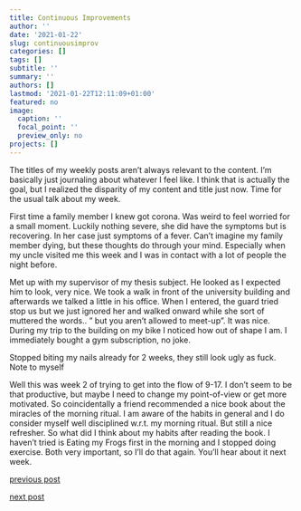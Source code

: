 ```yaml
---
title: Continuous Improvements
author: ''
date: '2021-01-22'
slug: continuousimprov
categories: []
tags: []
subtitle: ''
summary: ''
authors: []
lastmod: '2021-01-22T12:11:09+01:00'
featured: no
image:
  caption: ''
  focal_point: ''
  preview_only: no
projects: []
---
```


The titles of my weekly posts aren't always relevant to the content. I'm basically just journaling about whatever I feel like. I think that is actually the goal, but I realized the disparity of my content and title just now. Time for the usual talk about my week. 

First time a family member I knew got corona. Was weird to feel worried for a small moment. Luckily nothing severe, she did have the symptoms but is recovering. In her case just symptoms of a fever. Can't imagine my family member dying, but these thoughts do through your mind. Especially when my uncle visited me this week and I was in contact with a lot of people the night before.
 
Met up with my supervisor of my thesis subject. He looked as I expected him to look, very nice. We took a walk in front of the university building and afterwards we talked a little in his office. When I entered, the guard tried stop us but we just ignored her and walked onward while she sort of muttered the words.. " but you aren't allowed to meet-up". It was nice. During my trip to the building on my bike I noticed how out of shape I am. I immediately bought a gym subscription, no joke.

Stopped biting my nails already for 2 weeks, they still look ugly as fuck. Note to myself

Well this was week 2 of trying to get into the flow of 9-17. I don't seem to be that productive, but maybe I need to change my point-of-view or get more motivated. So coincidentally a friend recommended a nice book about the miracles of the morning ritual. I am aware of the habits in general and I do consider myself well disciplined w.r.t. my morning ritual. But still a nice refresher. So what did I think about my habits after reading the book. I haven't tried is Eating my Frogs first in the morning and I stopped doing exercise. Both very important, so I'll do that again. You'll hear about it next week. 

[previous post](/2021/01/17/socialfriends)

[next post](#)
